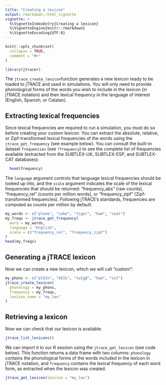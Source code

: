 ---
title: "Creating a lexicon"
output: rmarkdown::html_vignette
vignette: >
  %\VignetteIndexEntry{Creating a lexicon}
  %\VignetteEngine{knitr::rmarkdown}
  %\VignetteEncoding{UTF-8}
---

```{r, include = FALSE}
knitr::opts_chunk$set(
  collapse = TRUE,
  comment = "#>"
)
```

```{r setup}
library(jtracer)
```


The `jtrace_create_lexicon`function generates a new lexicon ready to be loaded to jTRACE and used in simulations. You will only need to provide phonological forms of the words you wish to include in the lexicon (in jTRACE notation) and their lexical frequency in the language of interest (English, Spanish, or Catalan).

## Extracting lexical frequencies

Since lexical frequencies are required to run a simulation, you must do so before creating your custom lexicon. You can extract the absolute, relative, or Zipf-transformed lexical frequencies of the words using the `jtrace_get_frequency` (see example below). You can consult the built-in dataset `frequencies` (see `?frequency`) to see the complete list of frequencies available (extracted from the SUBTLEX-UK, SUBTLEX-ESP, and SUBTLEX-CAT databases):

```{r frequencies_dataset, echo = TRUE}
  head(frequency)
```


The `language` argument controls that language lexical frequencies should be looked up into, and the `scale` argument indicates the scale of the lexical frequencies that should be returned: "frequency_abs" (raw counts), "frequency_rel" (counts per million words), or "frequency_zipf" (Zipf-transformed frequencies). Following jTRACE's standards, frequencies are computed as counts per million by default.


```{r frequencies, echo=TRUE}
my_words <- c("plane", "cake", "tiger", "ham", "seat")
my_freqs <- jtrace_get_frequency(
  word = my_words,
  language = "English",
  scale = c("frequency_rel", "frequency_zipf")
)
head(my_freqs)
```

## Generating a jTRACE lexicon

Now we can create a new lexicon, which we will call "custom":

```{r lexicon_new, echo = TRUE}
my_phons <- c("plEIn", "kEIk", "taIɡ@", "ham", "sit")
jtrace_create_lexicon(
  phonology = my_phons,
  frequency = my_freqs,
  lexicon_name = "my_lex"
)
```

## Retrieving a lexicon

Now we can check that our lexicon is available:

```{r lexicons_list, echo = TRUE}
jtrace_list_lexicons()
```

We can import it to our R session using the `jtrace_get_lexicon` (see code below). This function returns a data frame with two columns: `phonology` contains the phonological forms of the words included in the lexicon in jTRACE notation, and `frequency` contains the lexical frequency of each word form, as extracted when the lexicon was created.

```{r lexicons_get, echo = TRUE}
jtrace_get_lexicon(lexicon = "my_lex")
```

